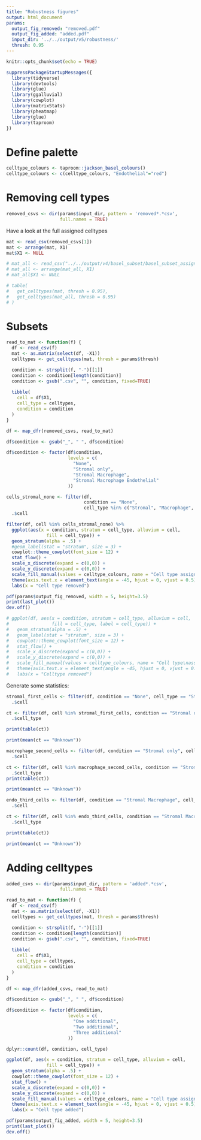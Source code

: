 ```yaml
---
title: "Robustness figures"
output: html_document
params:
  output_fig_removed: "removed.pdf"
  output_fig_added: "added.pdf"
  input_dir: '../../output/v5/robustness/'
  thresh: 0.95
---
```


```r
knitr::opts_chunk$set(echo = TRUE)

suppressPackageStartupMessages({
  library(tidyverse)
  library(devtools)
  library(glue)
  library(ggalluvial)
  library(cowplot)
  library(matrixStats) 
  library(pheatmap)
  library(glue)
  library(taproom)
})

```

# Define palette

```r
celltype_colours <- taproom::jackson_basel_colours()
celltype_colours <- c(celltype_colours, "Endothelial"="red")
```


# Removing cell types

```r
removed_csvs <- dir(params$input_dir, pattern = 'removed*.*csv', 
                    full.names = TRUE)
```


Have a look at the full assigned celltypes
```r
mat <- read_csv(removed_csvs[1])
mat <- arrange(mat, X1)
mat$X1 <- NULL
```

```r
# mat_all <- read_csv("../../output/v4/basel_subset/basel_subset_assignments.csv")
# mat_all <- arrange(mat_all, X1)
# mat_all$X1 <- NULL
```

```r
# table(
#   get_celltypes(mat, thresh = 0.95),
#   get_celltypes(mat_all, thresh = 0.95)
# )
```


# Subsets

```r
read_to_mat <- function(f) {
  df <- read_csv(f)
  mat <- as.matrix(select(df, -X1))
  celltypes <- get_celltypes(mat, thresh = params$thresh)

  condition <- strsplit(f, "-")[[1]]
  condition <- condition[length(condition)]
  condition <- gsub(".csv", "", condition, fixed=TRUE)
 
  tibble(
    cell = df$X1,
    cell_type = celltypes,
    condition = condition
  ) 
}
```

```r
df <- map_dfr(removed_csvs, read_to_mat)

df$condition <- gsub("_", " ", df$condition)

df$condition <- factor(df$condition,
                       levels = c(
                         "None",
                         "Stromal only",
                         "Stromal Macrophage",
                         "Stromal Macrophage Endothelial"
                       ))
```

```r
cells_stromal_none <- filter(df, 
                             condition == "None", 
                             cell_type %in% c("Stromal", "Macrophage", "Endothelial")) %>% 
  .$cell
```


```r
filter(df, cell %in% cells_stromal_none) %>% 
  ggplot(aes(x = condition, stratum = cell_type, alluvium = cell,
               fill = cell_type)) +
  geom_stratum(alpha = .5) +
  #geom_label(stat = "stratum", size = 3) +
  cowplot::theme_cowplot(font_size = 12) +
  stat_flow() +
  scale_x_discrete(expand = c(0,0)) +
  scale_y_discrete(expand = c(0,0)) +
  scale_fill_manual(values = celltype_colours, name = "Cell type assigned") +
  theme(axis.text.x = element_text(angle = -45, hjust = 0, vjust = 0.5)) +
  labs(x = "Cell type removed")
```

```r
pdf(params$output_fig_removed, width = 5, height=3.5)
print(last_plot())
dev.off()
```


```r
# ggplot(df, aes(x = condition, stratum = cell_type, alluvium = cell,
#                fill = cell_type, label = cell_type)) +
#   geom_stratum(alpha = .5) +
#   geom_label(stat = "stratum", size = 3) +
#   cowplot::theme_cowplot(font_size = 12) +
#   stat_flow() +
#   scale_x_discrete(expand = c(0,0)) +
#   scale_y_discrete(expand = c(0,0)) +
#   scale_fill_manual(values = celltype_colours, name = "Cell type\nassigned") +
#   theme(axis.text.x = element_text(angle = -45, hjust = 0, vjust = 0.5)) +
#   labs(x = "Celltype removed")
```

Generate some statistics:

```r
stromal_first_cells <- filter(df, condition == "None", cell_type == "Stromal") %>% 
  .$cell

ct <- filter(df, cell %in% stromal_first_cells, condition == "Stromal only") %>% 
  .$cell_type

print(table(ct))
```

```r
print(mean(ct == "Unknown"))
```


```r
macrophage_second_cells <- filter(df, condition == "Stromal only", cell_type == "Macrophage") %>% 
  .$cell

ct <- filter(df, cell %in% macrophage_second_cells, condition == "Stromal Macrophage") %>% 
  .$cell_type
print(table(ct))
```

```r
print(mean(ct == "Unknown"))
```


```r
endo_third_cells <- filter(df, condition == "Stromal Macrophage", cell_type == "Endothelial") %>% 
  .$cell

ct <- filter(df, cell %in% endo_third_cells, condition == "Stromal Macrophage Endothelial") %>% 
  .$cell_type

print(table(ct))
```

```r
print(mean(ct == "Unknown"))
```


# Adding celltypes


```r
added_csvs <- dir(params$input_dir, pattern = 'added*.*csv', 
                    full.names = TRUE)
```

```r
read_to_mat <- function(f) {
  df <- read_csv(f)
  mat <- as.matrix(select(df, -X1))
  celltypes <- get_celltypes(mat, thresh = params$thresh)

  condition <- strsplit(f, "-")[[1]]
  condition <- condition[length(condition)]
  condition <- gsub(".csv", "", condition, fixed=TRUE)
 
  tibble(
    cell = df$X1,
    cell_type = celltypes,
    condition = condition
  ) 
}
```

```r
df <- map_dfr(added_csvs, read_to_mat)

df$condition <- gsub("_", " ", df$condition)

df$condition <- factor(df$condition,
                       levels = c(
                         "One additional",
                         "Two additional",
                         "Three additional"
                       ))
```


```r
dplyr::count(df, condition, cell_type) 
```

```r
ggplot(df, aes(x = condition, stratum = cell_type, alluvium = cell,
               fill = cell_type)) +
  geom_stratum(alpha = .5) +
  cowplot::theme_cowplot(font_size = 12) +
  stat_flow() +
  scale_x_discrete(expand = c(0,0)) +
  scale_y_discrete(expand = c(0,0)) +
  scale_fill_manual(values = celltype_colours, name = "Cell type assigned") +
  theme(axis.text.x = element_text(angle = -45, hjust = 0, vjust = 0.5)) +
  labs(x = "Cell type added")
```

```r
pdf(params$output_fig_added, width = 5, height=3.5)
print(last_plot())
dev.off()
```


